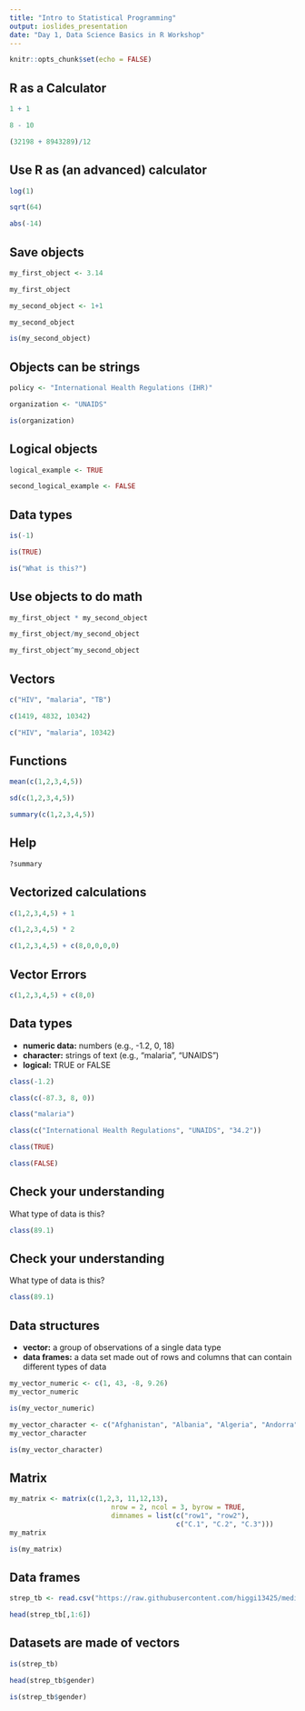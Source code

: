```yaml
---
title: "Intro to Statistical Programming"
output: ioslides_presentation
date: "Day 1, Data Science Basics in R Workshop"
---
```


```r
knitr::opts_chunk$set(echo = FALSE)
```

## R as a Calculator

```r
1 + 1
```

```r
8 - 10
```

```r
(32198 + 8943289)/12
```

## Use R as (an advanced) calculator

```r
log(1)
```

```r
sqrt(64)
```

```r
abs(-14)
```

## Save objects

```r
my_first_object <- 3.14

my_first_object
```


```r
my_second_object <- 1+1

my_second_object
```

```r
is(my_second_object)
```

## Objects can be strings

```r
policy <- "International Health Regulations (IHR)"
```

```r
organization <- "UNAIDS"
```

```r
is(organization)
```

## Logical objects

```r
logical_example <- TRUE
```

```r
second_logical_example <- FALSE
```

## Data types

```r
is(-1)
```

```r
is(TRUE)
```

```r
is("What is this?")
```

## Use objects to do math

```r
my_first_object * my_second_object
```

```r
my_first_object/my_second_object
```

```r
my_first_object^my_second_object
```

## Vectors

```r
c("HIV", "malaria", "TB")
```

```r
c(1419, 4832, 10342)
```

```r
c("HIV", "malaria", 10342)
```

## Functions

```r
mean(c(1,2,3,4,5))
```

```r
sd(c(1,2,3,4,5))
```
```r
summary(c(1,2,3,4,5))
```

## Help

```r
?summary
```

## Vectorized calculations

```r
c(1,2,3,4,5) + 1
```

```r
c(1,2,3,4,5) * 2
```

```r
c(1,2,3,4,5) + c(8,0,0,0,0)
```

## Vector Errors

```r
c(1,2,3,4,5) + c(8,0)
```

## Data types
  - **numeric data:** numbers (e.g., -1.2, 0, 18)
  - **character:** strings of text (e.g., "malaria", "UNAIDS")
  - **logical:** TRUE or FALSE
  
```r
class(-1.2)
```

```r
class(c(-87.3, 8, 0))
```

```r
class("malaria")
```

```r
class(c("International Health Regulations", "UNAIDS", "34.2"))
```

```r
class(TRUE)
```

```r
class(FALSE)
```
  
## Check your understanding

What type of data is this?
```r
class(89.1)
```

## Check your understanding

What type of data is this?
```r
class(89.1)
```

## Data structures

  - **vector:** a group of observations of a single data type
  - **data frames:** a data set made out of rows and columns that can contain different types of data 
  
```r
my_vector_numeric <- c(1, 43, -8, 9.26)
my_vector_numeric
```

```r
is(my_vector_numeric)
```

```r
my_vector_character <- c("Afghanistan", "Albania", "Algeria", "Andorra", "Angola", "Antigua and Barbuda")
my_vector_character
```

```r
is(my_vector_character)
```

## Matrix

```r
my_matrix <- matrix(c(1,2,3, 11,12,13), 
                         nrow = 2, ncol = 3, byrow = TRUE,
                         dimnames = list(c("row1", "row2"),
                                         c("C.1", "C.2", "C.3")))
my_matrix
```

```r
is(my_matrix)
```

## Data frames

```r
strep_tb <- read.csv("https://raw.githubusercontent.com/higgi13425/medicaldata/master/data-raw/strep_tb.csv")
```

```r
head(strep_tb[,1:6])
```

## Datasets are made of vectors 
```r
is(strep_tb)
```

```r
head(strep_tb$gender)
```

```r
is(strep_tb$gender)
```


